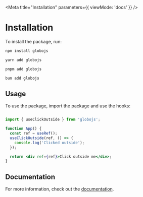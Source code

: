 
<Meta title="Installation" parameters={{ viewMode: 'docs' }}  />

# Installation

To install the package, run:

```bash
npm install globojs
```

```bash
yarn add globojs
```

```bash
pnpm add globojs
```

```bash
bun add globojs
```


## Usage

To use the package, import the package and use the hooks:

```jsx

import { useClickOutside } from 'globojs';

function App() {
  const ref = useRef();
  useClickOutside(ref, () => {
    console.log('Clicked outside');
  });

  return <div ref={ref}>Click outside me</div>;
}
```

## Documentation

For more information, check out the [documentation](https://github.com/Luagir94/globojs).